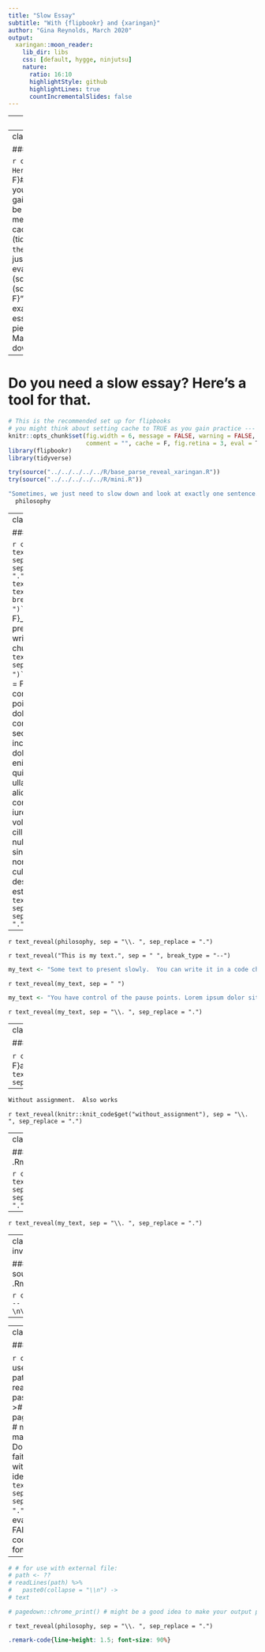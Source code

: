 ```yaml
---
title: "Slow Essay"
subtitle: "With {flipbookr} and {xaringan}"
author: "Gina Reynolds, March 2020"
output:
  xaringan::moon_reader:
    lib_dir: libs
    css: [default, hygge, ninjutsu]
    nature:
      ratio: 16:10
      highlightStyle: github
      highlightLines: true
      countIncrementalSlides: false
---
```


---
class: inverse

###From source .Rmd:

 ```r
cat('---
title: "Slow Essay"\nsubtitle: "With {flipbookr} and {xaringan}"\nauthor: "Gina Reynolds, March 2020"\noutput:\n  xaringan::moon_reader:\n    lib_dir: libs\n    css: [default, hygge, ninjutsu]\n    nature:\n      ratio: 16:10\n      highlightStyle: github\n      highlightLines: true\n      countIncrementalSlides: false')
```


---
class: inverse

###From source .Rmd:

 ```r
cat('---
\n\n# Do you need a slow essay?  Here\'s a tool for that. \n\n\n```{r setup, include = F}\n# This is the recommended set up for flipbooks\n# you might think about setting cache to TRUE as you gain practice --- building flipbooks from scracth can be time consuming\nknitr::opts_chunk$set(fig.width = 6, message = FALSE, warning = FALSE, \n                      comment = "", cache = F, fig.retina = 3, eval = T)\nlibrary(flipbookr)\nlibrary(tidyverse)\n```\n\n\n<!-- This next chunk is just for the developer -- working w/ local code -->\n\n```{r just_for_evamaerey, cache = FALSE, echo = FALSE, eval = T}\ntry(source("../../../../../R/base_parse_reveal_xaringan.R"))\ntry(source("../../../../../R/mini.R"))\n```\n\n\n\n\n```{r, include = F}\n"Sometimes, we just need to slow down and look at exactly one sentence.  This is the idea of the slow essay.  Parse the entire essay.  Then give it back to me piece by piece.  Give me just one sentence back. Make that sentence big. Let it stand on its own.  Slow down my essay" ->\n  philosophy\n```\n')
```
---


# Do you need a slow essay?  Here's a tool for that. 


```r
# This is the recommended set up for flipbooks
# you might think about setting cache to TRUE as you gain practice --- building flipbooks from scracth can be time consuming
knitr::opts_chunk$set(fig.width = 6, message = FALSE, warning = FALSE, 
                      comment = "", cache = F, fig.retina = 3, eval = T)
library(flipbookr)
library(tidyverse)
```


<!-- This next chunk is just for the developer -- working w/ local code -->

```r
try(source("../../../../../R/base_parse_reveal_xaringan.R"))
try(source("../../../../../R/mini.R"))
```




```r
"Sometimes, we just need to slow down and look at exactly one sentence.  This is the idea of the slow essay.  Parse the entire essay.  Then give it back to me piece by piece.  Give me just one sentence back. Make that sentence big. Let it stand on its own.  Slow down my essay" ->
  philosophy
```



---
class: inverse

###From source .Rmd:

 ```r
cat('---
\n\n`r text_reveal(philosophy, sep = "\\. ", sep_replace = ".")`\n\n\n\n\n`r text_reveal("This is my text.", sep = " ", break_type = "--")`\n\n\n\n```{r, echo = F}\nmy_text <- "Some text to present slowly.  You can write it in a code chunk."\n```\n\n`r text_reveal(my_text, sep = " ")`\n\n\n\n\n\n```{r, echo = F}\nmy_text <- "You have control of the pause points. Lorem ipsum dolor sit amet, consectetur adipisici elit, sed eiusmod tempor incidunt ut labore et dolore magna aliqua. Ut enim ad minim veniam, quis nostrud exercitation ullamco laboris nisi ut aliquid ex ea commodi consequat. Quis aute iure reprehenderit in voluptate velit esse cillum dolore eu fugiat nulla pariatur. Excepteur sint obcaecat cupiditat non proident, sunt in culpa qui officia deserunt mollit anim id est laborum"\n```\n\n`r text_reveal(my_text, sep = "\\. ", sep_replace = ".")`\n\n')
```
---


`r text_reveal(philosophy, sep = "\\. ", sep_replace = ".")`




`r text_reveal("This is my text.", sep = " ", break_type = "--")`



```r
my_text <- "Some text to present slowly.  You can write it in a code chunk."
```

`r text_reveal(my_text, sep = " ")`





```r
my_text <- "You have control of the pause points. Lorem ipsum dolor sit amet, consectetur adipisici elit, sed eiusmod tempor incidunt ut labore et dolore magna aliqua. Ut enim ad minim veniam, quis nostrud exercitation ullamco laboris nisi ut aliquid ex ea commodi consequat. Quis aute iure reprehenderit in voluptate velit esse cillum dolore eu fugiat nulla pariatur. Excepteur sint obcaecat cupiditat non proident, sunt in culpa qui officia deserunt mollit anim id est laborum"
```

`r text_reveal(my_text, sep = "\\. ", sep_replace = ".")`




---
class: inverse

###From source .Rmd:

 ```r
cat('---
\n```{r without_assignment, echo=F, eval = F}\nWithout assignment.  Also works\n```\n\n`r text_reveal(knitr::knit_code$get("without_assignment"), sep = "\\. ", sep_replace = ".")`\n\n')
```
---

```r
Without assignment.  Also works
```

`r text_reveal(knitr::knit_code$get("without_assignment"), sep = "\\. ", sep_replace = ".")`




---
class: inverse

###From source .Rmd:

 ```r
cat('---
\n\n`r text_reveal(my_text, sep = "\\. ", sep_replace = ".")`\n')
```
---


`r text_reveal(my_text, sep = "\\. ", sep_replace = ".")`



---
class: inverse

###From source .Rmd:

 ```r
cat('---
\n\n')
```
---





---
class: inverse

###From source .Rmd:

 ```r
cat('---
\n\n```{r}\n# # for use with external file:\n# path <- ??\n# readLines(path) %>% \n#   paste0(collapse = "\\n") ->\n# text\n\n# pagedown::chrome_print() # might be a good idea to make your output pdf.  Does not always print faithfully...  switch to class without inverse is a good idea. \n```\n\n\n`r text_reveal(philosophy, sep = "\\. ", sep_replace = ".")`\n\n\n\n\n\n```{css, eval = TRUE, echo = FALSE}\n.remark-code{line-height: 1.5; font-size: 90%}\n```')
```
---


```r
# # for use with external file:
# path <- ??
# readLines(path) %>% 
#   paste0(collapse = "\\n") ->
# text

# pagedown::chrome_print() # might be a good idea to make your output pdf.  Does not always print faithfully...  switch to class without inverse is a good idea. 
```


`r text_reveal(philosophy, sep = "\\. ", sep_replace = ".")`





```css
.remark-code{line-height: 1.5; font-size: 90%}
```
